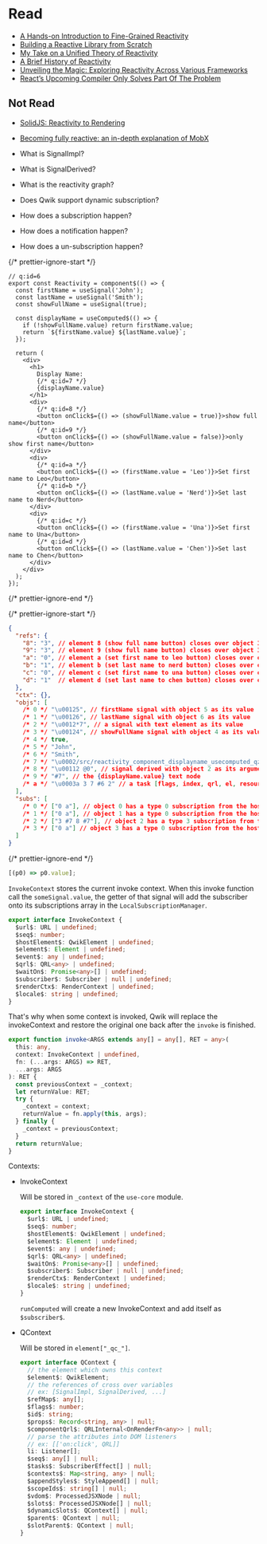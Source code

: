 # Read

- [A Hands-on Introduction to Fine-Grained Reactivity](https://dev.to/ryansolid/a-hands-on-introduction-to-fine-grained-reactivity-3ndf)
- [Building a Reactive Library from Scratch](https://dev.to/ryansolid/building-a-reactive-library-from-scratch-1i0p)
- [My Take on a Unified Theory of Reactivity](https://www.builder.io/blog/unified-reactivity-theory)
- [A Brief History of Reactivity](https://www.builder.io/blog/history-of-reactivity)
- [Unveiling the Magic: Exploring Reactivity Across Various Frameworks](https://www.builder.io/blog/reactivity-across-frameworks)
- [React’s Upcoming Compiler Only Solves Part Of The Problem](https://www.builder.io/blog/react-compiler-will-not-solve-prop-drilling)

## Not Read

- [SolidJS: Reactivity to Rendering](https://indepth.dev/posts/1289/solidjs-reactivity-to-rendering)
- [Becoming fully reactive: an in-depth explanation of MobX](https://medium.com/hackernoon/becoming-fully-reactive-an-in-depth-explanation-of-mobservable-55995262a254)

- What is SignalImpl?
- What is SignalDerived?
- What is the reactivity graph?
- Does Qwik support dynamic subscription?
- How does a subscription happen?
- How does a notification happen?
- How does a un-subscription happen?

{/* prettier-ignore-start */}
```tsx
// q:id=6
export const Reactivity = component$(() => {
  const firstName = useSignal('John');
  const lastName = useSignal('Smith');
  const showFullName = useSignal(true);

  const displayName = useComputed$(() => {
    if (!showFullName.value) return firstName.value;
    return `${firstName.value} ${lastName.value}`;
  });

  return (
    <div>
      <h1>
        Display Name:
        {/* q:id=7 */}
        {displayName.value}
      </h1>
      <div>
        {/* q:id=8 */}
        <button onClick$={() => (showFullName.value = true)}>show full name</button>
        {/* q:id=9 */}
        <button onClick$={() => (showFullName.value = false)}>only show first name</button>
      </div>
      <div>
        {/* q:id=a */}
        <button onClick$={() => (firstName.value = 'Leo')}>Set first name to Leo</button>
        {/* q:id=b */}
        <button onClick$={() => (lastName.value = 'Nerd')}>Set last name to Nerd</button>
      </div>
      <div>
        {/* q:id=c */}
        <button onClick$={() => (firstName.value = 'Una')}>Set first name to Una</button>
        {/* q:id=d */}
        <button onClick$={() => (lastName.value = 'Chen')}>Set last name to Chen</button>
      </div>
    </div>
  );
});
```
{/* prettier-ignore-end */}

{/* prettier-ignore-start */}
```json
{
  "refs": {
    "8": "3", // element 8 (show full name button) closes over object 3 (signal showFullName)
    "9": "3", // element 9 (show full name button) closes over object 3 (signal showFullName)
    "a": "0", // element a (set first name to leo button) closes over object 0 (signal firstName)
    "b": "1", // element b (set last name to nerd button) closes over object 0 (signal lastName)
    "c": "0", // element c (set first name to una button) closes over object 0 (signal firstName)
    "d": "1"  // element d (set last name to chen button) closes over object 0 (signal lastName)
  },
  "ctx": {},
  "objs": [
    /* 0 */ "\u00125", // firstName signal with object 5 as its value
    /* 1 */ "\u00126", // lastName signal with object 6 as its value
    /* 2 */ "\u0012*7", // a signal with text element as its value
    /* 3 */ "\u00124", // showFullName signal with object 4 as its value
    /* 4 */ true,
    /* 5 */ "John",
    /* 6 */ "Smith",
    /* 7 */ "\u0002/src/reactivity_component_displayname_usecomputed_qzk1i2drlt4.js#Reactivity_component_displayName_useComputed_Qzk1i2DrlT4[0 1 3]", // a QRL <chunk>#<symbol>[<capture>]
    /* 8 */ "\u00112 @0", // signal derived with object 2 as its argument and (p0) => p0.value as its transform function
    /* 9 */ "#7", // the {displayName.value} text node
    /* a */ "\u0003a 3 7 #6 2" // a task [flags, index, qrl, el, resource]
  ],
  "subs": [
    /* 0 */ ["0 a"], // object 0 has a type 0 subscription from the host object a
    /* 1 */ ["0 a"], // object 1 has a type 0 subscription from the host object a
    /* 2 */ ["3 #7 8 #7"], // object 2 has a type 3 subscription from the host #7 and the signal is object 8
    /* 3 */ ["0 a"] // object 3 has a type 0 subscription from the host object a
  ]
}
```
{/* prettier-ignore-end */}

```js
[(p0) => p0.value];
```

`InvokeContext` stores the current invoke context. When this invoke function call the `someSignal.value`, the getter of that signal will add the subscriber onto its subscriptions array in the `LocalSubscriptionManager`.

```ts
export interface InvokeContext {
  $url$: URL | undefined;
  $seq$: number;
  $hostElement$: QwikElement | undefined;
  $element$: Element | undefined;
  $event$: any | undefined;
  $qrl$: QRL<any> | undefined;
  $waitOn$: Promise<any>[] | undefined;
  $subscriber$: Subscriber | null | undefined;
  $renderCtx$: RenderContext | undefined;
  $locale$: string | undefined;
}
```

That's why when some context is invoked, Qwik will replace the invokeContext and restore the original one back after the `invoke` is finished.

```ts
export function invoke<ARGS extends any[] = any[], RET = any>(
  this: any,
  context: InvokeContext | undefined,
  fn: (...args: ARGS) => RET,
  ...args: ARGS
): RET {
  const previousContext = _context;
  let returnValue: RET;
  try {
    _context = context;
    returnValue = fn.apply(this, args);
  } finally {
    _context = previousContext;
  }
  return returnValue;
}
```

Contexts:

- InvokeContext

  Will be stored in `_context` of the `use-core` module.

  ```ts
  export interface InvokeContext {
    $url$: URL | undefined;
    $seq$: number;
    $hostElement$: QwikElement | undefined;
    $element$: Element | undefined;
    $event$: any | undefined;
    $qrl$: QRL<any> | undefined;
    $waitOn$: Promise<any>[] | undefined;
    $subscriber$: Subscriber | null | undefined;
    $renderCtx$: RenderContext | undefined;
    $locale$: string | undefined;
  }
  ```

  `runComputed` will create a new InvokeContext and add itself as `$subscriber$`.

- QContext

  Will be stored in `element["_qc_"]`.

  ```ts
  export interface QContext {
    // the element which owns this context
    $element$: QwikElement;
    // the references of cross over variables
    // ex: [SignalImpl, SignalDerived, ...]
    $refMap$: any[];
    $flags$: number;
    $id$: string;
    $props$: Record<string, any> | null;
    $componentQrl$: QRLInternal<OnRenderFn<any>> | null;
    // parse the attributes into DOM listeners
    // ex: [['on:click', QRL]]
    li: Listener[];
    $seq$: any[] | null;
    $tasks$: SubscriberEffect[] | null;
    $contexts$: Map<string, any> | null;
    $appendStyles$: StyleAppend[] | null;
    $scopeIds$: string[] | null;
    $vdom$: ProcessedJSXNode | null;
    $slots$: ProcessedJSXNode[] | null;
    $dynamicSlots$: QContext[] | null;
    $parent$: QContext | null;
    $slotParent$: QContext | null;
  }
  ```
